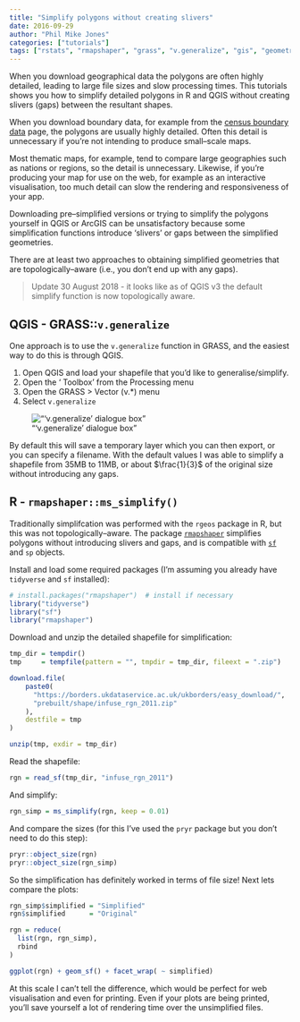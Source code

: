 ```yaml
---
title: "Simplify polygons without creating slivers"
date: 2016-09-29
author: "Phil Mike Jones"
categories: ["tutorials"]
tags: ["rstats", "rmapshaper", "grass", "v.generalize", "gis", "geometry"]
---
```


When you download geographical data the polygons are often highly detailed, leading to large file sizes and slow processing times.
This tutorials shows you how to simplify detailed polygons in R and QGIS without creating slivers (gaps) between the resultant shapes.

<!--more-->

When you download boundary data, for example from the [census boundary data](https://census.ukdataservice.ac.uk/get-data/boundary-data) page, the polygons are usually highly detailed.
Often this detail is unnecessary if you're not intending to produce small--scale maps.

Most thematic maps, for example, tend to compare large geographies such as nations or regions, so the detail is unnecessary.
Likewise, if you're producing your map for use on the web, for example as an interactive visualisation, too much detail can slow the rendering and responsiveness of your app.

Downloading pre--simplified versions or trying to simplify the polygons yourself in QGIS or ArcGIS can be unsatisfactory because some simplification functions introduce 'slivers' or gaps between the simplified geometries.

There are at least two approaches to obtaining simplified geometries that are topologically--aware (i.e., you don't end up with any gaps).

> Update 30 August 2018 - it looks like as of QGIS v3 the default simplify function is now topologically aware.


## QGIS - GRASS::`v.generalize`

One approach is to use the `v.generalize` function in GRASS, and the easiest way to do this is through QGIS.

1. Open QGIS and load your shapefile that you'd like to generalise/simplify.
1. Open the '<i class="fa fa-cog"></i> Toolbox' from the Processing menu
1. Open the GRASS > Vector (v.*) menu
1. Select `v.generalize`

!["'v.generalize' dialogue box"](../../img/v_generalize.png)

By default this will save a temporary layer which you can then export, or you can specify a filename.
With the default values I was able to simplify a shapefile from 35MB to 11MB, or about $\frac{1}{3}$ of the original size without introducing any gaps.


## R - `rmapshaper::ms_simplify()`

Traditionally simplifcation was performed with the `rgeos` package in R, but this was not topologically--aware.
The package [`rmapshaper`](https://cran.r-project.org/package=rmapshaper) simplifies polygons without introducing slivers and gaps, and is compatible with [`sf`](https://cran.r-project.org/package=sf) and `sp` objects.

Install and load some required packages (I'm assuming you already have `tidyverse` and `sf` installed):

```r
# install.packages("rmapshaper")  # install if necessary
library("tidyverse")
library("sf")
library("rmapshaper")
```

Download and unzip the detailed shapefile for simplification:

```r
tmp_dir = tempdir()
tmp     = tempfile(pattern = "", tmpdir = tmp_dir, fileext = ".zip")

download.file(
    paste0(
      "https://borders.ukdataservice.ac.uk/ukborders/easy_download/",
      "prebuilt/shape/infuse_rgn_2011.zip"
    ),
    destfile = tmp
)

unzip(tmp, exdir = tmp_dir)
```

Read the shapefile:

```r
rgn = read_sf(tmp_dir, "infuse_rgn_2011")
```

And simplify:

```r
rgn_simp = ms_simplify(rgn, keep = 0.01)
```
  
And compare the sizes (for this I've used the `pryr` package but you don't need to do this step):

```r
pryr::object_size(rgn)
pryr::object_size(rgn_simp)
```    

So the simplification has definitely worked in terms of file size!
Next lets compare the plots:

```r
rgn_simp$simplified = "Simplified"
rgn$simplified      = "Original"

rgn = reduce(
  list(rgn, rgn_simp),
  rbind
)

ggplot(rgn) + geom_sf() + facet_wrap( ~ simplified)
```

At this scale I can't tell the difference, which would be perfect for web visualisation and even for printing.
Even if your plots are being printed, you'll save yourself a lot of rendering time over the unsimplified files.
